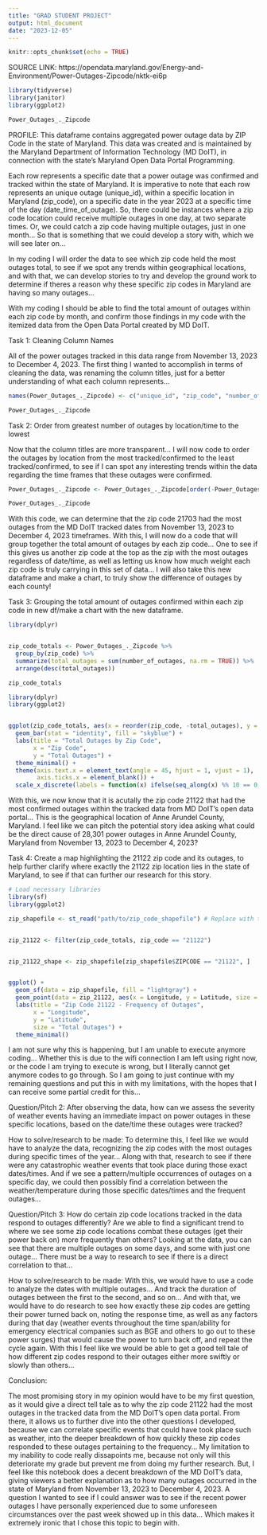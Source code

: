 ```yaml
---
title: "GRAD STUDENT PROJECT"
output: html_document
date: "2023-12-05"
---
```


```r
knitr::opts_chunk$set(echo = TRUE)
```

SOURCE LINK: https://opendata.maryland.gov/Energy-and-Environment/Power-Outages-Zipcode/nktk-ei6p


```r
library(tidyverse)
library(janitor)
library(ggplot2)
```
 
```r
Power_Outages_._Zipcode
```

PROFILE:
This dataframe contains aggregated power outage data by ZIP Code in the state of Maryland. This data was created and is maintained by the Maryland Department of Information Technology (MD DoIT), in connection with the state's Maryland Open Data Portal Programming.

Each row represents a specific date that a power outage was confirmed and tracked within the state of Maryland. It is imperative to note that each row represents an unique outage (unique_id), within a specific location in Maryland (zip_code), on a specific date in the year 2023 at a specific time of the day (date_time_of_outage). So, there could be instances where a zip code location could receive multiple outages in one day, at two separate times. Or, we could catch a zip code having multiple outages, just in one month... So that is something that we could develop a story with, which we will see later on...

In my coding I will order the data to see which zip code held the most outages total, to see if we spot any trends within geographical locations, and with that, we can develop stories to try and develop the ground work to determine if theres a reason why these specific zip codes in Maryland are having so many outages...

With my coding I should be able to find the total amount of outages within each zip code by month, and confirm those findings in my code with the itemized data from the Open Data Portal created by MD DoIT.


Task 1: Cleaning Column Names

All of the power outages tracked in this data range from November 13, 2023 to December 4, 2023. The first thing I wanted to accomplish in terms of cleaning the data, was renaming the column titles, just for a better understanding of what each column represents...

```r
names(Power_Outages_._Zipcode) <- c("unique_id", "zip_code", "number_of_outages", "date_time_of_outage")

Power_Outages_._Zipcode
```

Task 2: Order from greatest number of outages by location/time to the lowest

Now that the column titles are more transparent... I will now code to order the outages by location from the most tracked/confirmed to the least tracked/confirmed, to see if I can spot any interesting trends within the data regarding the time frames that these outages were confirmed.

```r
Power_Outages_._Zipcode <- Power_Outages_._Zipcode[order(-Power_Outages_._Zipcode$number_of_outages), ]

Power_Outages_._Zipcode
```

With this code, we can determine that the zip code 21703 had the most outages from the MD DoIT tracked dates from November 13, 2023 to December 4, 2023 timeframes. With this, I will now do a code that will group together the total amount of outages by each zip code... One to see if this gives us another zip code at the top as the zip with the most outages regardless of date/time, as well as letting us know how much weight each zip code is truly carrying in this set of data... I will also take this new dataframe and make a chart, to truly show the difference of outages by each county!

Task 3: Grouping the total amount of outages confirmed within each zip code in new df/make a chart with the new dataframe.

```r
library(dplyr)


zip_code_totals <- Power_Outages_._Zipcode %>%
  group_by(zip_code) %>%
  summarize(total_outages = sum(number_of_outages, na.rm = TRUE)) %>%
  arrange(desc(total_outages))

zip_code_totals

```

```r
library(dplyr)
library(ggplot2)


ggplot(zip_code_totals, aes(x = reorder(zip_code, -total_outages), y = total_outages)) +
  geom_bar(stat = "identity", fill = "skyblue") +
  labs(title = "Total Outages by Zip Code",
       x = "Zip Code",
       y = "Total Outages") +
  theme_minimal() +
  theme(axis.text.x = element_text(angle = 45, hjust = 1, vjust = 1),
        axis.ticks.x = element_blank()) +
  scale_x_discrete(labels = function(x) ifelse(seq_along(x) %% 10 == 0, x, ""))


```


With this, we now know that it is acutally the zip code 21122 that had the most confirmed outages within the tracked data from MD DoIT's open data portal... This is the geographical location of Anne Arundel County, Maryland. I feel like we can pitch the potential story idea asking what could be the direct cause of 28,301 power outages in Anne Arundel County, Maryland from November 13, 2023 to December 4, 2023?

Task 4: Create a map highlighting the 21122 zip code and its outages, to help further clarify where exactly the 21122 zip location lies in the state of Maryland, to see if that can further our research for this story.

```r
# Load necessary libraries
library(sf)
library(ggplot2)

zip_shapefile <- st_read("path/to/zip_code_shapefile") # Replace with the path to your shapefile


zip_21122 <- filter(zip_code_totals, zip_code == "21122")


zip_21122_shape <- zip_shapefile[zip_shapefile$ZIPCODE == "21122", ]


ggplot() +
  geom_sf(data = zip_shapefile, fill = "lightgray") +
  geom_point(data = zip_21122, aes(x = Longitude, y = Latitude, size = total_outages), color = "red", alpha = 0.8) +
  labs(title = "Zip Code 21122 - Frequency of Outages",
       x = "Longitude",
       y = "Latitude",
       size = "Total Outages") +
  theme_minimal()

```

I am not sure why this is happening, but I am unable to execute anymore coding... Whether this is due to the wifi connection I am left using right now, or the code I am trying to execute is wrong, but I literally cannot get anymore codes to go through. So I am going to just continue with my remaining questions and put this in with my limitations, with the hopes that I can receive some partial credit for this...

Question/Pitch 2: After observing the data, how can we assess the severity of weather events having an immediate impact on power outages in these specific locations, based on the date/time these outages were tracked? 

How to solve/research to be made:
To determine this, I feel like we would have to analyze the data, recognizing the zip codes with the most outages during specific times of the year... Along with that, research to see if there were any catastrophic weather events that took place during those exact dates/times. And if we see a pattern/multiple occurrences of outages on a specific day, we could then possibly find a correlation between the weather/temperature during those specific dates/times and the frequent outages...

Question/Pitch 3: How do certain zip code locations tracked in the data respond to outages differently? Are we able to find a significant trend to where we see some zip code locations combat these outages (get their power back on) more frequently than others? Looking at the data, you can see that there are multiple outages on some days, and some with just one outage... There must be a way to research to see if there is a direct correlation to that...

How to solve/research to be made: With this, we would have to use a code to analyze the dates with multiple outages... And track the duration of outages between the first to the second, and so on... And with that, we would have to do research to see how exactly these zip codes are getting their power turned back on, noting the response time, as well as any factors during that day (weather events throughout the time span/ability for emergency electrical companies such as BGE and others to go out to these power surges) that would cause the power to turn back off, and repeat the cycle again. With this I feel like we would be able to get a good tell tale of how different zip codes respond to their outages either more swiftly or slowly than others...

Conclusion:

The most promising story in my opinion would have to be my first question, as it would give a direct tell tale as to why the zip code 21122 had the most outages in the tracked data from the MD DoIT's open data portal. From there, it allows us to further dive into the other questions I developed, because we can correlate specific events that could have took place such as weather, into the deeper breakdown of how quickly these zip codes responded to these outages pertaining to the frequency... My limitation to my inability to code really dissapoints me, because not only will this deteriorate my grade but prevent me from doing my further research. But, I feel like this notebook does a decent breakdown of the MD DoIT's data, giving viewers a better explanation as to how many outages occurred in the state of Maryland from November 13, 2023 to December 4, 2023. A question I wanted to see if I could answer was to see if the recent power outages I have personally experienced due to some unforeseen circumstances over the past week showed up in this data... Which makes it extremely ironic that I chose this topic to begin with. 


